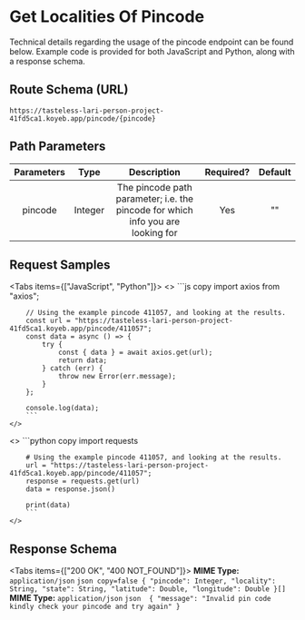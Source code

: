 
# Get Localities Of Pincode



Technical details regarding the usage of the pincode endpoint can be found below. Example code is provided for both JavaScript and Python, along with a response schema.

## Route Schema (URL)


```
https://tasteless-lari-person-project-41fd5ca1.koyeb.app/pincode/{pincode}

```


## Path Parameters

| Parameters |   Type    |                                     Description                                          | Required? | Default |
|:----------:|:-------: |:----------------------------------------------------------------------------: |:--------: |:------:|
| pincode    |  Integer  | The pincode path parameter; i.e. the pincode for which info you are looking for |     Yes    |    ""   |


## Request Samples

<Tabs items={["JavaScript", "Python"]}>
  <Tab>
    <>
        ```js copy 
        import axios from "axios";

        // Using the example pincode 411057, and looking at the results.
        const url = "https://tasteless-lari-person-project-41fd5ca1.koyeb.app/pincode/411057";
        const data = async () => {
            try {
                const { data } = await axios.get(url);
                return data;
            } catch (err) {
                throw new Error(err.message);
            }
        };

        console.log(data);
        ```
    </>

  </Tab>
  <Tab>
    <>
        ```python copy 
        import requests

        # Using the example pincode 411057, and looking at the results.
        url = "https://tasteless-lari-person-project-41fd5ca1.koyeb.app/pincode/411057";
        response = requests.get(url)
        data = response.json()

        print(data)
        ```
    </>

  </Tab>
</Tabs>


## Response Schema


<Tabs items={["200 OK", "400 NOT_FOUND"]}>
  <Tab>
    **MIME Type:** `application/json`
    ```json copy=false
    {
        "pincode": Integer,
        "locality": String,
        "state": String,
        "latitude": Double,
        "longitude": Double
    }[]
    ```
  </Tab>
  <Tab>
    **MIME Type:** `application/json`
    ```json 
    {
        "message": "Invalid pin code kindly check your pincode and try again"
    }
    ```

  </Tab>
</Tabs>

